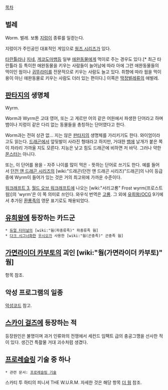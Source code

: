 [[목차]]

== 벌레 ==
Worm. 벌레. 보통 [[지렁이]] 종류를 일컫는다.

지렁이가 주인공인 대표적인 게임으로 [[웜즈 시리즈]]가 있다.

[[타란튤라]]나 [[지네]], [[게코도마뱀]]등 일부 [[애완동물]]에게 먹이로 주는 경우도 있다.[* 최근 타란튤라 등 특이한 애완동물을 키우는 사람들이 늘어남에 따라 아에 그런 애완동물들의 먹이인 웜이나 [[귀뚜라미]]를 전문적으로 키우는 사람도 늘고 있다. 취향에 따라 웜을 먹이용이 아닌 애완동물로 키우는 사람도 더러 있는 편이다.] 이쪽은 [[딱정벌레]]류의 애벌레.

== [[판타지]]의 생명체 ==
Wyrm.

Worm과 Wyrm은 고대 영어, 또는 고 게르만 어의 같은 어원에서 파생한 단어라고 하며 뱀이나 지렁이 같은 다리 없는 동물들을 총칭하는 단어였다고 한다.

Worm과는 전혀 상관 없... 지는 않은 [[판타지]]의 생명체를 가리키기도 한다. 와이엄이라고도 읽는다. [[드래곤]]에서 앞뒷발이 사라진 형태라고 하지만, 거대한 [[뱀]]에 날개가 붙은 쪽이 차라리 가까울 지도 모른다. 지능은 낮고 힘도 드래곤에 비하면 저 바닥. 그러나 약한 [[몬스터]]는 아니다.

또는, 이 단어를 용을 - 자주 나이를 많이 먹은 - 뜻하는 단어로 쓰기도 한다. 예를 들어서 [[던전 앤 드래곤 시리즈]]의 [wiki:"드래곤(던전 앤 드래곤 시리즈)"드래곤]의 나이 등급 중에 Wyrm이 들어가 있는 것은 거의 최고위에 가까운 수준이다.

[[워크래프트 3]], [[월드 오브 워크래프트]]에 나오는 [wiki:"서리고룡" Frost wyrm(프로스트 웜)]의 'wyrm'은 이 쪽 의미로 쓰인다. 와우식 번역은 [[고룡]]. 그 외에 [[유희왕/OCG]] 9기에서 추가된 [[환룡족]]의 영문 표기로도 채용되었다.

== [[유희왕]]에 등장하는 카드군 ==
 * [[듀얼 터미널]]의 [wiki:"웜(파충류족)" 파충류족 웜]
 * [[다크 시그너]]화한 [[우시오]]가 사용한 [wiki:"웜(곤충족)" 곤충족 웜]

== [[가면라이더 카부토]]의 괴인 [wiki:"웜(가면라이더 카부토)" 웜] ==
항목 참조.

== 악성 프로그램의 일종 ==
[[악성코드]] 참고.

== [[스카이 걸즈]]에 등장하는 적 ==
등장원인은 불명이며 과거 인류와의 전쟁에서 세컨드 임팩트 급의 충공그깽을 선사한 적이 있다. 생긴건 특촬물 거대 괴수처럼 생겼다.

== [[프로레슬링]] 기술 중 하나 ==
 * 관련 문서: [[프로레슬링 기술]]

스카티 투 하티의 피니셔 THE W.U.R.M. 자세한 것은 해당 항목 [[더 웜]] 참조.
